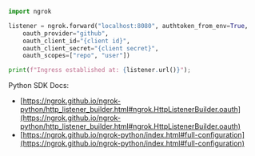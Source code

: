 ```python
import ngrok

listener = ngrok.forward("localhost:8080", authtoken_from_env=True,
    oauth_provider="github",
    oauth_client_id="{client id}",
    oauth_client_secret="{client secret}",
    oauth_scopes=["repo", "user"])

print(f"Ingress established at: {listener.url()}");
```

Python SDK Docs:

- [https://ngrok.github.io/ngrok-python/http_listener_builder.html#ngrok.HttpListenerBuilder.oauth](https://ngrok.github.io/ngrok-python/http_listener_builder.html#ngrok.HttpListenerBuilder.oauth)
- [https://ngrok.github.io/ngrok-python/index.html#full-configuration](https://ngrok.github.io/ngrok-python/index.html#full-configuration)
